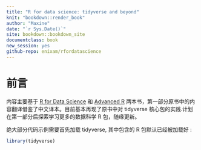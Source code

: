 ```yaml
---
title: "R for data science: tidyverse and beyond"
knit: "bookdown::render_book"
author: "Maxine"
date: "`r Sys.Date()`"
site: bookdown::bookdown_site
documentclass: book
new_session: yes
github-repo: enixam/rfordatascience
---
```



# 前言 {#preface .unnumbered}  

内容主要基于 [R for Data Science](https://r4ds.had.co.nz/index.html) 和 [Advanced R](https://adv-r.hadley.nz/) 两本书，第一部分原书中的内容翻译借鉴了中文译本。目前基本再现了原书中对 tidyverse 核心包的实践.计划在第一部分后探索学习更多的数据科学 R 包，随缘更新。  

绝大部分代码示例需要首先加载 tidyverse, 其中包含的 R 包默认已经被加载好 : 

```r
library(tidyverse)
```

